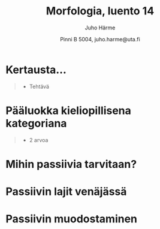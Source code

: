 % Morfologia, luento 14
% Juho Härme
% Pinni B 5004, juho.harme@uta.fi

# Kertausta...

>- Tehtävä

# Pääluokka kieliopillisena kategoriana

>- 2 arvoa 


# Mihin passiivia tarvitaan?

# Passiivin lajit venäjässä

# Passiivin muodostaminen
